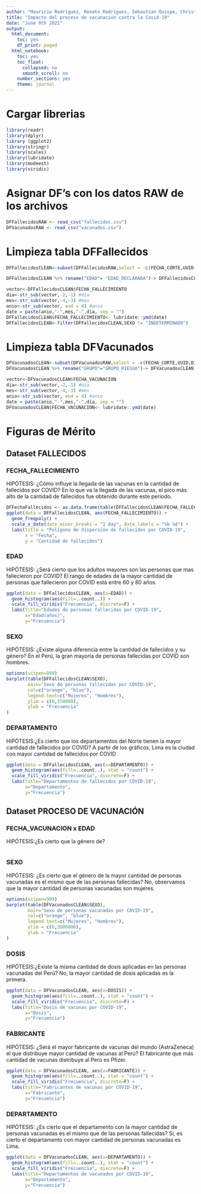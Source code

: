 ```yaml
---
author: "Mauricio Rodriguez, Renato Rodriguez, Sebastian Quispe, Christian Salazar, Frings Barrueta" 
title: "Impacto del proceso de vacunación contra la Covid-19"
date: "June 9th 2021"
output:
  html_document:
    toc: yes
    df_print: paged
  html_notebook:
    toc: yes
    toc_float:
      collapsed: no
      smooth_scroll: no
    number_sections: yes
    theme: journal
---
```

# Cargar librerias 
```r
library(readr)
library(dplyr)
library (ggplot2)
library(stringr)
library(scales)
library(lubridate)
library(modeest)
library(viridis)
``` 

# Asignar DF's con los datos RAW de los archivos
```r
DFFallecidosRAW <- read_csv("fallecidos.csv")
DFVacunadosRAW <- read_csv("vacunados.csv")
```

# Limpieza tabla DFFallecidos
```r
DFFallecidosCLEAN<-subset(DFFallecidosRAW,select = -c(FECHA_CORTE,UUID,UBIGEO,PROVINCIA,DISTRITO))

DFFallecidosCLEAN %>% rename("EDAD"= "EDAD_DECLARADA")-> DFFallecidosCLEAN

vector<-DFFallecidosCLEAN$FECHA_FALLECIMIENTO
dia<-str_sub(vector,-2,-1) #dia
mes<-str_sub(vector,-4,-3) #mes
anio<-str_sub(vector, end = 4) #anio
date = paste(anio,"-",mes,"-",dia, sep = "")
DFFallecidosCLEAN$FECHA_FALLECIMIENTO<- lubridate::ymd(date)
DFFallecidosCLEAN<-filter(DFFallecidosCLEAN,SEXO != "INDETERMINADO")
```

# Limpieza tabla DFVacunados
```r
DFVacunadosCLEAN<-subset(DFVacunadosRAW,select = -c(FECHA_CORTE,UUID,DIRESA,PROVINCIA,DISTRITO))
DFVacunadosCLEAN %>% rename("GRUPO"="GRUPO_RIESGO")-> DFVacunadosCLEAN

vector<-DFVacunadosCLEAN$FECHA_VACUNACION
dia<-str_sub(vector,-2,-1) #dia
mes<-str_sub(vector,-4,-3) #mes
anio<-str_sub(vector, end = 4) #anio
date = paste(anio,"-",mes,"-",dia, sep = "")
DFVacunadosCLEAN$FECHA_VACUNACION<- lubridate::ymd(date)
```


# Figuras de Mérito

## Dataset FALLECIDOS

### FECHA_FALLECIMIENTO
HIPÓTESIS: ¿Cómo influye la llegada de las vacunas en la cantidad de fallecidos por COVID?
En lo que va la llegada de las vacunas, el pico más alto de la cantidad de fallecidos fue obtenido durante este periodo.

```r
DFFechaFallecidos <- as.data.frame(table(DFFallecidosCLEAN$FECHA_FALLECIMIENTO))
ggplot(data = DFFallecidosCLEAN, aes(FECHA_FALLECIMIENTO)) + 
  geom_freqpoly() + 
  scale_x_date(date_minor_breaks = "1 day", date_labels = "%b %d") +
  labs(title = "Polígono de dispersión de fallecidos por COVID-19",
       x = "Fecha",
       y = "Cantidad de fallecidos")
```

### EDAD
HIPÓTESIS: ¿Será cierto que los adultos mayores son las personas que mas fallecieron por COVID?
El rango de edades de la mayor cantidad de personas que fallecieron por COVID está entre 60 y 80 años. 

```r
ggplot(data = DFFallecidosCLEAN, aes(x=EDAD)) + 
  geom_histogram(aes(fill=..count..)) + 
  scale_fill_viridis("Frecuencia", discrete=F) + 
  labs(title="Edades de personas fallecidas por COVID-19",
       x="Edad(años)",
       y="Frecuencia")
```

### SEXO
HIPÓTESIS: ¿Existe alguna diferencia entre la cantidad de fallecidos y su género?
En el Perú, la gran mayoría de personas fallecidas por COVID son hombres.

```r
options(scipen=999)
barplot(table(DFFallecidosCLEAN$SEXO),
        main="Sexo de personas fallecidas por COVID-19",
        col=c("orange", "blue"),
        legend.text=c("Mujeres", "Hombres"),
        ylim = c(0,150000),
        ylab = "Frecuencia"
)
```


### DEPARTAMENTO
HIPÓTESIS:¿Es cierto que los departamentos del Norte tienen la mayor cantidad de fallecidos por COVID?
A partir de los gráficos, Lima es la ciudad con mayor cantidad de fallecidos por COVID

```r
ggplot(data = DFFallecidosCLEAN, aes(x=DEPARTAMENTO)) + 
  geom_histogram(aes(fill=..count..), stat = "count") + 
  scale_fill_viridis("Frecuencia", discrete=F) + 
  labs(title="Departamentos de fallecidos por COVID-19",
       x="Departamento",
       y="Frecuencia")
```

## Dataset PROCESO DE VACUNACIÓN

### FECHA_VACUNACION x EDAD
HIPÓTESIS:¿Es cierto que la género de?

```r

```


### SEXO
HIPÓTESIS: ¿Es cierto que el género de la mayor cantidad de personas vacunadas es el mismo que de las personas fallecidas?
No, observamos que la mayor cantidad de personas vacunadas son mujeres.

```r
options(scipen=999)
barplot(table(DFVacunadosCLEAN$SEXO),
        main="Sexo de personas vacunadas por COVID-19",
        col=c("orange", "blue"),
        legend.text=c("Mujeres", "Hombres"),
        ylim = c(0,2000000),
        ylab = "Frecuencia"
)
```

### DOSIS
HIPÓTESIS:¿Existe la misma cantidad de dosis aplicadas en las personas vacunadas del Perú?
No, la mayor cantidad de dosis aplicadas es la primera.

```r
ggplot(data = DFVacunadosCLEAN, aes(x=DOSIS)) + 
  geom_histogram(aes(fill=..count..), stat = "count") + 
  scale_fill_viridis("Frecuencia", discrete=F) + 
  labs(title="Dosis de vacunas por COVID-19",
       x="Dosis",
       y="Frecuencia")
```

### FABRICANTE
HIPÓTESIS:
¿Será el mayor fabricante de vacunas del mundo (AstraZeneca) el que distribuye mayor cantidad de vacunas al Perú?
El fabricante que más cantidad de vacunas distribuye al Perú es Pfizer.

```r
ggplot(data = DFVacunadosCLEAN, aes(x=FABRICANTE)) + 
  geom_histogram(aes(fill=..count..), stat = "count") + 
  scale_fill_viridis("Frecuencia", discrete=F) + 
  labs(title="Fabricantes de vacunas por COVID-19",
       x="Fabricante",
       y="Frecuencia")
```

### DEPARTAMENTO
HIPÓTESIS:
¿Es cierto que el departamento con la mayor cantidad de personas vacunadas es el mismo que de las personas fallecidas?
Si, es cierto el departamento con mayor cantidad de personas vacunadas es Lima.

```r
ggplot(data = DFVacunadosCLEAN, aes(x=DEPARTAMENTO)) + 
  geom_histogram(aes(fill=..count..), stat = "count") + 
  scale_fill_viridis("Frecuencia", discrete=F) + 
  labs(title="Departamentos de vacunados por COVID-19",
       x="Departamento",
       y="Frecuencia")
```


